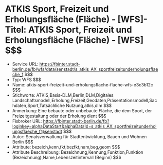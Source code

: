 # ATKIS Sport, Freizeit und Erholungsfläche (Fläche) - [WFS]- Titel: ATKIS Sport, Freizeit und Erholungsfläche (Fläche) - [WFS] $$$
- Service URL: https://fbinter.stadt-berlin.de/fb/wfs/data/senstadt/s_atkis_AX_sportfreizeitunderholungsflaeche_f $$$
- Typ: WFS $$$
- Name: atkis-sport-freizeit-und-erholungsflache-flache-wfs-e3c3b12c $$$
- Stichworte: ATKIS,Basis-DLM,Berlin,DLM,Digitales Landschaftsmodell,Erholung,Freizeit,Geodaten,Präsentationsmodell,Sachdaten,Sport,Tatsächliche Nutzung,atkis,dlm $$$
- Anmerkung: Eine bebaute oder unbebaute Fläche, die dem Sport, der Freizeitgestaltung oder der Erholung dient $$$
- Fisbroker URL: https://fbinter.stadt-berlin.de/fb?loginkey=alphaDataStart&alphaDataId=s_atkis_AX_sportfreizeitunderholungsflaeche_f@senstadt $$$
- Autor: Senatsverwaltung für Stadtentwicklung, Bauen und Wohnen Berlin $$$
- Attribute: bezeich,kenn,fkt,bezfkt,nam,beg,geom $$$
- Attribute Beschreibung: Bezeichnung,Kennung,Funktion,Funktion (Bezeichnung),Name,Lebenszeitintervall (Beginn) $$$
